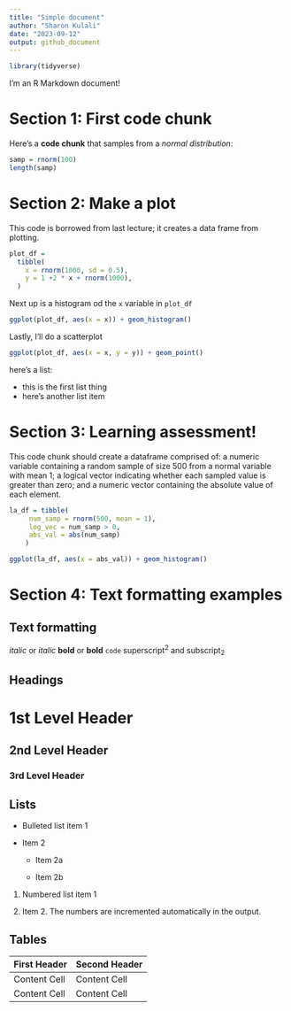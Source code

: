 ```yaml
---
title: "Simple document"
author: "Sharon Kulali"
date: "2023-09-12"
output: github_document
---
```


```r
library(tidyverse)
```

I'm an R Markdown document!

# Section 1: First code chunk

Here's a **code chunk** that samples from a *normal distribution*:

```r
samp = rnorm(100)
length(samp)
```

# Section 2: Make a plot

This code is borrowed from last lecture; it creates a data frame from plotting.

```r
plot_df =
  tibble(
    x = rnorm(1000, sd = 0.5),
    y = 1 +2 * x + rnorm(1000),
  )
```

Next up is a histogram od the `x` variable in `plot_df`

```r
ggplot(plot_df, aes(x = x)) + geom_histogram()
```

Lastly, I'll do a scatterplot

```r
ggplot(plot_df, aes(x = x, y = y)) + geom_point()
```

here's a list:

-   this is the first list thing
-   here's another list item

# Section 3: Learning assessment!

This code chunk should create a dataframe comprised of: a numeric variable containing a random sample of size 500 from a normal variable with mean 1; a logical vector indicating whether each sampled value is greater than zero; and a numeric vector containing the absolute value of each element.

```r
la_df = tibble(
     num_samp = rnorm(500, mean = 1),
     log_vec = num_samp > 0,
     abs_val = abs(num_samp)
    )

ggplot(la_df, aes(x = abs_val)) + geom_histogram()
```

# Section 4: Text formatting examples

## Text formatting

*italic* or *italic* **bold** or **bold** `code` superscript^2^ and subscript~2~

## Headings

# 1st Level Header

## 2nd Level Header

### 3rd Level Header

## Lists

-   Bulleted list item 1

-   Item 2

    -   Item 2a

    -   Item 2b

1.  Numbered list item 1

2.  Item 2. The numbers are incremented automatically in the output.

## Tables

| First Header | Second Header |
|--------------|---------------|
| Content Cell | Content Cell  |
| Content Cell | Content Cell  |
